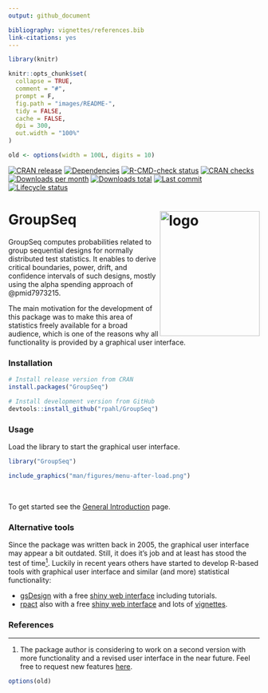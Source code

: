 ```yaml
---
output: github_document

bibliography: vignettes/references.bib
link-citations: yes
---
```


<!-- README.md is generated from README.Rmd. Please edit that file -->

```r
library(knitr)

knitr::opts_chunk$set(
  collapse = TRUE,
  comment = "#",
  prompt = F,
  fig.path = "images/README-",
  tidy = FALSE,
  cache = FALSE,
  dpi = 300,
  out.width = "100%"
)

old <- options(width = 100L, digits = 10)
```


<!-- badges: start -->
[![CRAN release](https://www.r-pkg.org/badges/version/GroupSeq)](https://cran.r-project.org/package=GroupSeq)
[![Dependencies](https://tinyverse.netlify.app/badge/GroupSeq)](https://CRAN.R-project.org/package=GroupSeq)
[![R-CMD-check status](https://github.com/rpahl/GroupSeq/workflows/R-CMD-check/badge.svg)](https://github.com/rpahl/GroupSeq/actions)
[![CRAN checks](https://badges.cranchecks.info/summary/GroupSeq.svg)](https://cran.r-project.org/web/checks/check_results_container.html)
[![Downloads per month](http://cranlogs.r-pkg.org/badges/last-month/GroupSeq)](https://cran.r-project.org/package=GroupSeq)
[![Downloads total](http://cranlogs.r-pkg.org/badges/grand-total/GroupSeq)](https://cran.r-project.org/package=GroupSeq)
[![Last commit](https://img.shields.io/github/last-commit/rpahl/GroupSeq.svg)](https://github.com/rpahl/GroupSeq/commits/master)
[![Lifecycle status](https://img.shields.io/badge/lifecycle-stable-brightgreen.svg)](https://lifecycle.r-lib.org/articles/stages.html#stable)
<!-- badges: end -->

# GroupSeq <img src="man/figures/logo3D.png" alt="logo" align="right" width="200" height="250"/>

GroupSeq computes probabilities related to group sequential designs for normally
distributed test statistics. It enables to derive critical boundaries, power,
drift, and confidence intervals of such designs, mostly using the
alpha spending approach of @pmid7973215.

The main motivation for the development of this package was to make this area
of statistics freely available for a broad audience, which is one of the
reasons why all functionality is provided by a graphical user interface.


### Installation

```r
# Install release version from CRAN
install.packages("GroupSeq")

# Install development version from GitHub
devtools::install_github("rpahl/GroupSeq")
```


### Usage

Load the library to start the graphical user interface.
```r
library("GroupSeq")
```

```r
include_graphics("man/figures/menu-after-load.png")
```

<br>

To get started see the
[General Introduction](https://rpahl.github.io/GroupSeq/articles/GroupSeq.html)
page.


### Alternative tools

Since the package was written back in 2005, the
graphical user interface may appear a bit outdated. Still, it does it's job and
at least has stood the test of time[$^1$](#refs).
Luckily in recent years others have started to
develop R-based tools with graphical user interface and similar (and more)
statistical functionality:

* [gsDesign](https://CRAN.R-project.org/package=gsDesign) with a free
    [shiny web interface](https://gsdesign.shinyapps.io/prod/) including tutorials.
* [rpact](https://CRAN.R-project.org/package=rpact) also with a free
    [shiny web interface](https://rpact.shinyapps.io/public) and lots of
    [vignettes](https://www.rpact.com/vignettes).


### References {#refs}

<div id="refs"></div>

---

1. The package author is considering to
work on a second version with more functionality and a revised user interface
in the near future. Feel free to request new features
[here](https://github.com/rpahl/GroupSeq/issues).


```r
options(old)
```